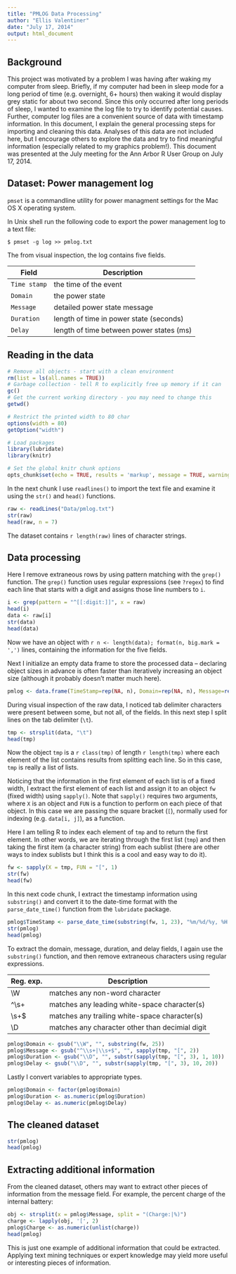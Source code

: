 ```yaml
---
title: "PMLOG Data Processing"
author: "Ellis Valentiner"
date: "July 17, 2014"
output: html_document
---
```


## Background

This project was motivated by a problem I was having after waking my computer from sleep. Briefly, if my computer had been in sleep mode for a long period of time (e.g. overnight, 6+ hours) then waking it would display grey static for about two second. Since this only occurred after long periods of sleep, I wanted to examine the log file to try to identify potential causes. Further, computer log files are a convenient source of data with timestamp information. In this document, I explain the general processing steps for importing and cleaning this data. Analyses of this data are not included here, but I encourage others to explore the data and try to find meaningful information (especially related to my graphics problem!). This document was presented at the July meeting for the Ann Arbor R User Group on July 17, 2014.

## Dataset: Power management log

`pmset` is a commandline utility for power managment settings for the Mac OS X operating system.

In Unix shell run the following code to export the power management log to a text file:

```
$ pmset -g log >> pmlog.txt
```

The from visual inspection, the log contains five fields.

Field | Description
------|--------------
 `Time stamp` | the time of the event
 `Domain` | the power state
 `Message` | detailed power state message
 `Duration` | length of time in power state (seconds)
 `Delay` | length of time between power states (ms)

## Reading in the data

```r
# Remove all objects - start with a clean environment
rm(list = ls(all.names = TRUE))
# Garbage collection - tell R to explicitly free up memory if it can
gc()
# Get the current working directory - you may need to change this
getwd()

# Restrict the printed width to 80 char
options(width = 80)
getOption("width")

# Load packages
library(lubridate)
library(knitr)

# Set the global knitr chunk options
opts_chunk$set(echo = TRUE, results = 'markup', message = TRUE, warning = TRUE, tidy = TRUE)
```

In the next chunk I use `readlines()` to import the text file and examine it using the `str()` and `head()` functions.

```r
raw <- readLines("Data/pmlog.txt")
str(raw)
head(raw, n = 7)
```

The dataset contains `r length(raw)` lines of character strings.

## Data processing

Here I remove extraneous rows by using pattern matching with the `grep()` function. The `grep()` function uses regular expressions (see `?regex`) to find each line that starts with a digit and assigns those line numbers to `i`.

```r
i <- grep(pattern = "^[[:digit:]]", x = raw)
head(i)
data <- raw[i]
str(data)
head(data)
```

Now we have an object with `r n <- length(data); format(n, big.mark = ',')` lines, containing the information for the five fields.

Next I initialize an empty data frame to store the processed data -- declaring object sizes in advance is often faster than iteratively increasing an object size (although it probably doesn't matter much here).

```r
pmlog <- data.frame(TimeStamp=rep(NA, n), Domain=rep(NA, n), Message=rep(NA, n), Duration=rep(NA, n), Delay=rep(NA, n))
```

During visual inspection of the raw data, I noticed tab delimiter characters were present between some, but not all, of the fields. In this next step I split lines on the tab delimiter (`\t`).

```r
tmp <- strsplit(data, "\t")
head(tmp)
```

Now the object `tmp` is a `r class(tmp)` of length `r length(tmp)` where each element of the list contains results from splitting each line. So in this case, `tmp` is really a list of lists.

Noticing that the information in the first element of each list is of a fixed width, I extract the first element of each list and assign it to an object `fw` (fixed width) using `sapply()`. Note that `sapply()` requires two arguments, where `X` is an object and `FUN` is a function to perform on each piece of that object. In this case we are passing the square bracket (`[`), normally used for indexing (e.g. `data[i, j]`), as a function.

Here I am telling R to index each element of `tmp` and to return the first element. In other words, we are iterating through the first list (`tmp`) and then taking the first item (a character string) from each sublist (there are other ways to index sublists but I think this is a cool and easy way to do it).

```r
fw <- sapply(X = tmp, FUN = "[", 1)
str(fw)
head(fw)
```

In this next code chunk, I extract the timestamp information using `substring()` and convert it to the date-time format with the `parse_date_time()` function from the `lubridate` package.

```r
pmlog$TimeStamp <- parse_date_time(substring(fw, 1, 23), "%m/%d/%y, %H:%M:%S %p", tz = "America/Detroit")
str(pmlog)
head(pmlog)
```

To extract the domain, message, duration, and delay fields, I again use the `substring()` function, and then remove extraneous characters using regular expressions.

Reg. exp. | Description
----------|-------------
\\W       | matches any non-word character
^\\s+     | matches any leading white-space character(s)
\\s+$     | matches any trailing white-space character(s)
\\D       | matches any character other than decimial digit

```r
pmlog$Domain <- gsub("\\W", "", substring(fw, 25))
pmlog$Message <- gsub("^\\s+|\\s+$", "", sapply(tmp, "[", 2))
pmlog$Duration <- gsub("\\D", "", substr(sapply(tmp, "[", 3), 1, 10))
pmlog$Delay <- gsub("\\D", "", substr(sapply(tmp, "[", 3), 10, 20))
```

Lastly I convert variables to appropriate types.

```r
pmlog$Domain <- factor(pmlog$Domain)
pmlog$Duration <- as.numeric(pmlog$Duration)
pmlog$Delay <- as.numeric(pmlog$Delay)
```

## The cleaned dataset

```r
str(pmlog)
head(pmlog)
```

## Extracting additional information

From the cleaned dataset, others may want to extract other pieces of information from the message field. For example, the percent charge of the internal battery:

```r
obj <- strsplit(x = pmlog$Message, split = "(Charge:|%)")
charge <- lapply(obj, '[', 2)
pmlog$Charge <- as.numeric(unlist(charge))
head(pmlog)
```

This is just one example of additional information that could be extracted. Applying text mining techniques or expert knowledge may yield more useful or interesting pieces of information.
